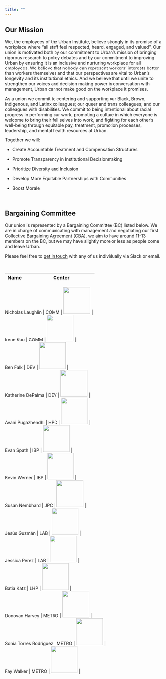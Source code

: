 ```yaml
---
title: ""
---
```


## Our Mission

We, the employees of the Urban Institute, believe strongly in its promise of a workplace where "all staff feel respected, heard, engaged, and valued". Our union is motivated both by our commitment to Urban's mission of bringing rigorous research to policy debates and by our commitment to improving Urban by ensuring it is an inclusive and nurturing workplace for all employees. We believe that nobody can represent workers' interests better than workers themselves and that our perspectives are vital to Urban's longevity and its institutional ethics. And we believe that until we unite to strengthen our voices and decision making power in conversation with management, Urban cannot make good on the workplace it promises.

As a union we commit to centering and supporting our Black, Brown, Indigenous, and Latinx colleagues; our queer and trans colleagues; and our colleagues with disabilities. We commit to being intentional about racial progress in performing our work, promoting a culture in which everyone is welcome to bring their full selves into work, and fighting for each other's well-being through equitable pay, treatment, promotion processes, leadership, and mental health resources at Urban.

Together we will:

-   Create Accountable Treatment and Compensation Structures

-   Promote Transparency in Institutional Decisionmaking

-   Prioritize Diversity and Inclusion

-   Develop More Equitable Partnerships with Communities

-   Boost Morale

<br>

## Bargaining Committee

Our union is represented by a Bargaining Committee (BC) listed below. We are in charge of communicating with management and negotiating our first Collective Bargaining Agreement (CBA). we aim to have around 11-13 members on the BC, but we may have slightly more or less as people come and leave Urban.

Please feel free to [get in touch](contact.qmd) with any of us individually via Slack or email.

<br>

| Name                   | Center |                                                                                                                                                                  |
|:------------------------------------|:-----------------|------------------|

| Nicholas Laughlin      | COMM   | ![](https://www.urban.org/sites/default/files/styles/square_large_252x252/public/author/100468/nicklaughlin.jpg?h=b0626f2b&itok=RxDUG52z){width="86"}            |

| Irene Koo              | COMM   | ![](www/images/urban_union_logo.jpeg){width="86"}                                                                                                                |

| Ben Falk               | DEV    | ![](https://www.urban.org/sites/default/files/styles/square_large_252x252/public/author/100323/benfalk.jpg?h=54489d5f&itok=n-9GHgFB){width="86"}                 |

| Katherine DePalma      | DEV    | ![](www/images/urban_union_logo.jpeg){width="86"}                                                                                                                |

| Avani Pugazhendhi      | HPC    | ![](www/images/urban_union_logo.jpeg){width="86"}                                                                                                                |

| Evan Spath             | IBP    | ![](www/images/urban_union_logo.jpeg){width="86"}                                                                                                                |

| Kevin Werner           | IBP    | ![](www/images/urban_union_logo.jpeg){width="86"}                                                                                                                |

| Susan Nembhard         | JPC    | ![](https://www.urban.org/sites/default/files/styles/square_large_252x252/public/author/101405/dsc_8822_3.png?h=f3bfeeb6&itok=2kxQ8GJs){width="86"}              |

| Jesús Guzmán           | LAB    | ![](www/images/urban_union_logo.jpeg){width="86"}                                                                                                                |

| Jessica Perez          | LAB    | ![](www/images/urban_union_logo.jpeg){width="86"}                                                                                                                |

| Batia Katz             | LHP    | ![](https://www.urban.org/sites/default/files/styles/square_large_252x252/public/author/100440/batiakatz.jpg?h=55e773fd&itok=rCiHbmsE){width="86"}               |

| Donovan Harvey         | METRO  | ![](www/images/urban_union_logo.jpeg){width="86"}                                                                                                                |

| Sonia Torres Rodríguez | METRO  | ![](www/images/urban_union_logo.jpeg){width="86"}                                                                                                                |

| Fay Walker             | METRO  | ![](www/images/urban_union_logo.jpeg){width="86"}                                                                                                                |


